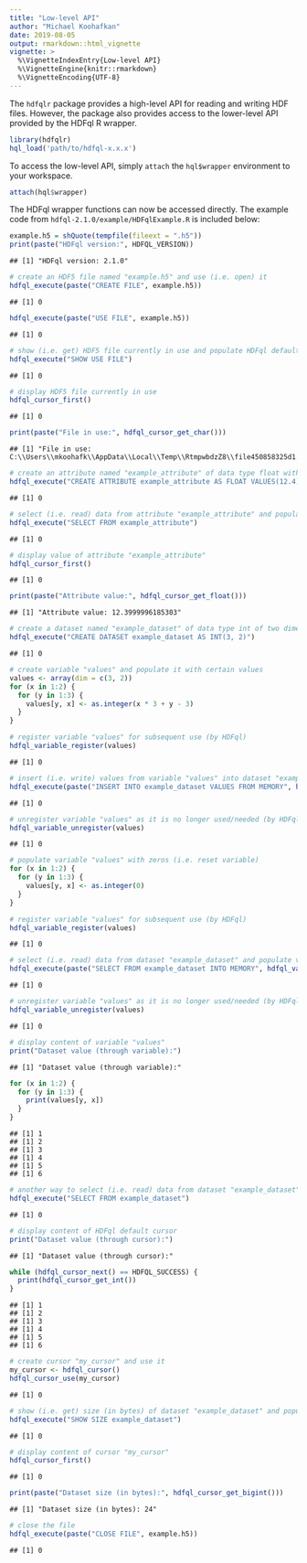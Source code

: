 ---
title: "Low-level API"
author: "Michael Koohafkan"
date: 2019-08-05
output: rmarkdown::html_vignette
vignette: >
  %\VignetteIndexEntry{Low-level API}
  %\VignetteEngine{knitr::rmarkdown}
  %\VignetteEncoding{UTF-8}
---

The `hdfqlr` package provides a high-level API for reading and 
writing HDF files. However, the package also provides access to 
the lower-level API provided by the HDFql R wrapper. 


```r
library(hdfqlr)
hql_load('path/to/hdfql-x.x.x')
```

To access the low-level API, simply `attach` the `hql$wrapper` 
environment to your workspace.


```r
attach(hql$wrapper)
```

The HDFql wrapper functions can now be accessed directly. The 
example code from `hdfql-2.1.0/example/HDFqlExample.R`
is included below:


```r
example.h5 = shQuote(tempfile(fileext = ".h5"))
print(paste("HDFql version:", HDFQL_VERSION))
```

```
## [1] "HDFql version: 2.1.0"
```

```r
# create an HDF5 file named "example.h5" and use (i.e. open) it
hdfql_execute(paste("CREATE FILE", example.h5))
```

```
## [1] 0
```

```r
hdfql_execute(paste("USE FILE", example.h5))
```

```
## [1] 0
```

```r
# show (i.e. get) HDF5 file currently in use and populate HDFql default cursor with it
hdfql_execute("SHOW USE FILE")
```

```
## [1] 0
```

```r
# display HDF5 file currently in use
hdfql_cursor_first()
```

```
## [1] 0
```

```r
print(paste("File in use:", hdfql_cursor_get_char()))
```

```
## [1] "File in use: C:\\Users\\mkoohafk\\AppData\\Local\\Temp\\RtmpwbdzZ8\\file450858325d1.h5"
```

```r
# create an attribute named "example_attribute" of data type float with an initial value of 12.4
hdfql_execute("CREATE ATTRIBUTE example_attribute AS FLOAT VALUES(12.4)")
```

```
## [1] 0
```

```r
# select (i.e. read) data from attribute "example_attribute" and populate HDFql default cursor with it
hdfql_execute("SELECT FROM example_attribute")
```

```
## [1] 0
```

```r
# display value of attribute "example_attribute"
hdfql_cursor_first()
```

```
## [1] 0
```

```r
print(paste("Attribute value:", hdfql_cursor_get_float()))
```

```
## [1] "Attribute value: 12.3999996185303"
```

```r
# create a dataset named "example_dataset" of data type int of two dimensions (size 3x2)
hdfql_execute("CREATE DATASET example_dataset AS INT(3, 2)")
```

```
## [1] 0
```

```r
# create variable "values" and populate it with certain values
values <- array(dim = c(3, 2))
for (x in 1:2) {
  for (y in 1:3) {
    values[y, x] <- as.integer(x * 3 + y - 3)
  }
}

# register variable "values" for subsequent use (by HDFql)
hdfql_variable_register(values)
```

```
## [1] 0
```

```r
# insert (i.e. write) values from variable "values" into dataset "example_dataset"
hdfql_execute(paste("INSERT INTO example_dataset VALUES FROM MEMORY", hdfql_variable_get_number(values)))
```

```
## [1] 0
```

```r
# unregister variable "values" as it is no longer used/needed (by HDFql)
hdfql_variable_unregister(values)
```

```
## [1] 0
```

```r
# populate variable "values" with zeros (i.e. reset variable)
for (x in 1:2) {
  for (y in 1:3) {
    values[y, x] <- as.integer(0)
  }
}

# register variable "values" for subsequent use (by HDFql)
hdfql_variable_register(values)
```

```
## [1] 0
```

```r
# select (i.e. read) data from dataset "example_dataset" and populate variable "values" with it
hdfql_execute(paste("SELECT FROM example_dataset INTO MEMORY", hdfql_variable_get_number(values)))
```

```
## [1] 0
```

```r
# unregister variable "values" as it is no longer used/needed (by HDFql)
hdfql_variable_unregister(values)
```

```
## [1] 0
```

```r
# display content of variable "values"
print("Dataset value (through variable):")
```

```
## [1] "Dataset value (through variable):"
```

```r
for (x in 1:2) {
  for (y in 1:3) {
    print(values[y, x])
  }
}
```

```
## [1] 1
## [1] 2
## [1] 3
## [1] 4
## [1] 5
## [1] 6
```

```r
# another way to select (i.e. read) data from dataset "example_dataset" using HDFql default cursor
hdfql_execute("SELECT FROM example_dataset")
```

```
## [1] 0
```

```r
# display content of HDFql default cursor
print("Dataset value (through cursor):")
```

```
## [1] "Dataset value (through cursor):"
```

```r
while (hdfql_cursor_next() == HDFQL_SUCCESS) {
  print(hdfql_cursor_get_int())
}
```

```
## [1] 1
## [1] 2
## [1] 3
## [1] 4
## [1] 5
## [1] 6
```

```r
# create cursor "my_cursor" and use it
my_cursor <- hdfql_cursor()
hdfql_cursor_use(my_cursor)
```

```
## [1] 0
```

```r
# show (i.e. get) size (in bytes) of dataset "example_dataset" and populate cursor "my_cursor" with it
hdfql_execute("SHOW SIZE example_dataset")
```

```
## [1] 0
```

```r
# display content of cursor "my_cursor"
hdfql_cursor_first()
```

```
## [1] 0
```

```r
print(paste("Dataset size (in bytes):", hdfql_cursor_get_bigint()))
```

```
## [1] "Dataset size (in bytes): 24"
```

```r
# close the file
hdfql_execute(paste("CLOSE FILE", example.h5))
```

```
## [1] 0
```


